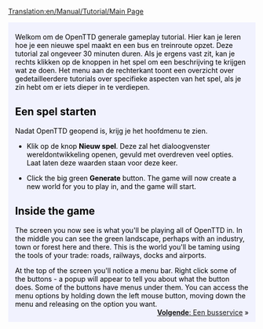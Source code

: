 [[Translation:en/Manual/Tutorial/Main Page]]
{{en/Translation|origin= en/Manual/Tutorial/Main Page
|from  = en
|to    = nl
|Percentage =10
}}

{{en/Tabs|5|1
|nl/Manual/Tutorial/Tutorial|1. Starten<!--
-->|nl/Manual/Tutorial/Bussen|2. Bussen<!--
-->|nl/Manual/Tutorial/Treinen|3. Treinen<!--
-->|nl/Manual/Tutorial/Vliegtuigen|4. Vliegtuigen<!--
-->|nl/Manual/Tutorial/Conclusie|5. Conclusie}}
<div style="padding:.5em 1em 1em 1em; border-top:none; background-color:#f1f2fe; color:#000;">
{{nl/Manual/Tutorial/Tutorial}}
Welkom om de OpenTTD generale gameplay tutorial. Hier kan je leren hoe je een nieuwe spel maakt en een bus en treinroute opzet. Deze tutorial zal ongeveer 30 minuten duren. Als je ergens vast zit, kan je rechts klikken op de knoppen in het spel om een beschrijving te krijgen wat ze doen. Het menu aan de rechterkant toont een overzicht over gedetailleerdere tutorials over specifieke aspecten van het spel, als je zin hebt om er iets dieper in te verdiepen.

== Een spel starten ==
{{en/Phototable|[[File:en/Manual/Main menu new game.png|Main menu]]|OpenTTD's hoofdmenu|center}}
Nadat OpenTTD geopend is, krijg je het hoofdmenu te zien.


*Klik op de knop '''Nieuw spel'''. Deze zal het dialoogvenster wereldontwikkeling openen, gevuld met overdreven veel opties. Laat laten deze waarden staan voor deze keer.
{{en/Phototable|[[File:en/Manual/Worldgenerationdialog.png|World Generation dialog]]|Het dialoogvenster wereldontwikkeling. Met de vier afbeeldingen boven kan je het klimaat wijzigen, we laten deze opties staat voor wat ze zijn in deze tutorial.|center}}

*Click the big green '''Generate''' button. The game will now create a new world for you to play in, and the game will start.

==Inside the game==
{{en/Phototable|[[File:en/Manual/Tutorial/Aftergamestart.png|after the start]]|Right after the start of a new game.|right}}
The screen you now see is what you'll be playing all of OpenTTD in. In the middle you can see the green landscape, perhaps with an industry, town or forest here and there. This is the world you'll be taming using the tools of your trade: roads, railways, docks and airports. 

At the top of the screen you'll notice a menu bar. Right click some of the buttons - a popup will appear to tell you about what the button does. Some of the buttons have menus under them. You can access the menu options by holding down the left mouse button, moving down the menu and releasing on the option you want.
<br style="clear:both;">
<span style="float: right">[[nl/Manual/Tutorial/Bussen|'''Volgende''': Een busservice]] &raquo;</span>
</div>